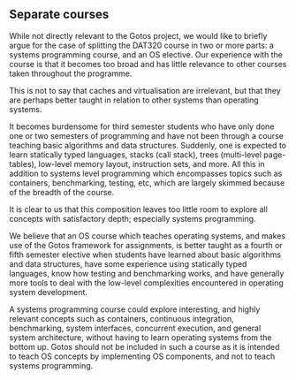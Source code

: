## Separate courses

While not directly relevant to the Gotos project, we would like to briefly argue for the case of splitting the DAT320 course in two or more parts: a systems programming course, and an OS elective.
Our experience with the course is that it becomes too broad and has little relevance to other courses taken throughout the programme.

This is not to say that caches and virtualisation are irrelevant, but that they are perhaps better taught in relation to other systems than operating systems.

It becomes burdensome for third semester students who have only done one or two semesters of programming and have not been through a course teaching basic algorithms and data structures.
Suddenly, one is expected to learn statically typed languages, stacks (call stack), trees (multi-level page-tables), low-level memory layout, instruction sets, and more.
All this in addition to systems level programming which encompasses topics such as containers, benchmarking, testing, etc, which are largely skimmed because of the breadth of the course.

It is clear to us that this composition leaves too little room to explore all concepts with satisfactory depth; especially systems programming.

We believe that an OS course which teaches operating systems, and makes use of the Gotos framework for assignments, is better taught as a fourth or fifth semester elective when students have learned about basic algorithms and data structures, have some experience using statically typed languages, know how testing and benchmarking works, and have generally more tools to deal with the low-level complexities encountered in operating system development.

A systems programming course could explore interesting, and highly relevant concepts such as containers, continuous integration, benchmarking, system interfaces, concurrent execution, and general system architecture, without having to learn operating systems from the bottom up.
Gotos should not be included in such a course as it is intended to teach OS concepts by implementing OS components, and not to teach systems programming.

